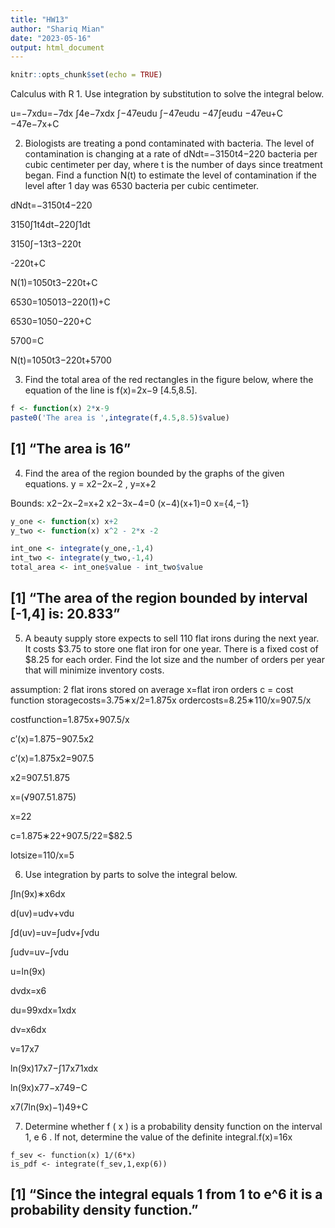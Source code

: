 ```yaml
---
title: "HW13"
author: "Shariq Mian"
date: "2023-05-16"
output: html_document
---
```


```r
knitr::opts_chunk$set(echo = TRUE)
```

Calculus with R
1. Use integration by substitution to solve the integral below.

u=−7xdu=−7dx
∫4e−7xdx
∫−47eudu
∫−47eudu
−47∫eudu
−47eu+C
−47e−7x+C


2. Biologists are treating a pond contaminated with bacteria. The level of contamination is changing at a rate of dNdt=−3150t4−220
 bacteria per cubic centimeter per day, where t is the number of days since treatment began. Find a function N(t) to estimate the level of contamination if the level after 1 day was 6530 bacteria per cubic centimeter.


dNdt=−3150t4−220

3150∫1t4dt−220∫1dt

3150∫−13t3−220t

\bigg\frac{1050}{t^3}-220t+C

N(1)=1050t3−220t+C

6530=105013−220(1)+C

6530=1050−220+C

5700=C

N(t)=1050t3−220t+5700



3. Find the total area of the red rectangles in the figure below, where the equation of the line is f(x)=2x−9
 [4.5,8.5].
```r
f <- function(x) 2*x-9
paste0('The area is ',integrate(f,4.5,8.5)$value)
```
## [1] "The area is 16"
4. Find the area of the region bounded by the graphs of the given equations.
y = x2−2x−2
, y=x+2

Bounds: x2−2x−2=x+2
 x2−3x−4=0
 (x−4)(x+1)=0
 x={4,−1}
```r
y_one <- function(x) x+2
y_two <- function(x) x^2 - 2*x -2

int_one <- integrate(y_one,-1,4)
int_two <- integrate(y_two,-1,4)
total_area <- int_one$value - int_two$value
```
## [1] "The area of the region bounded by interval [-1,4] is: 20.833"


5. A beauty supply store expects to sell 110 flat irons during the next year. It costs $3.75 to store one flat iron for one year. There is a fixed cost of $8.25 for each order. Find the lot size and the number of orders per year that will minimize inventory costs.


assumption: 2 flat irons stored on average x=flat iron orders c = cost function storagecosts=3.75∗x/2=1.875x
  ordercosts=8.25∗110/x=907.5/x

costfunction=1.875x+907.5/x

c′(x)=1.875−907.5x2

c′(x)=1.875x2=907.5

x2=907.51.875

x=(√907.51.875)

x=22

c=1.875∗22+907.5/22=$82.5

lotsize=110/x=5



6. Use integration by parts to solve the integral below.


∫ln(9x)∗x6dx

d(uv)=udv+vdu

∫d(uv)=uv=∫udv+∫vdu

∫udv=uv−∫vdu

u=ln(9x)

dvdx=x6

du=99xdx=1xdx

dv=x6dx

v=17x7

ln(9x)17x7−∫17x71xdx

ln(9x)x77−x749−C

x7(7ln(9x)−1)49+C


7. Determine whether f ( x ) is a probability density function on the interval 1, e 6 . If not, determine the value of the definite integral.f(x)=16x
```
f_sev <- function(x) 1/(6*x)
is_pdf <- integrate(f_sev,1,exp(6))
```
## [1] "Since the integral equals 1 from 1 to e^6 it is a probability density function."